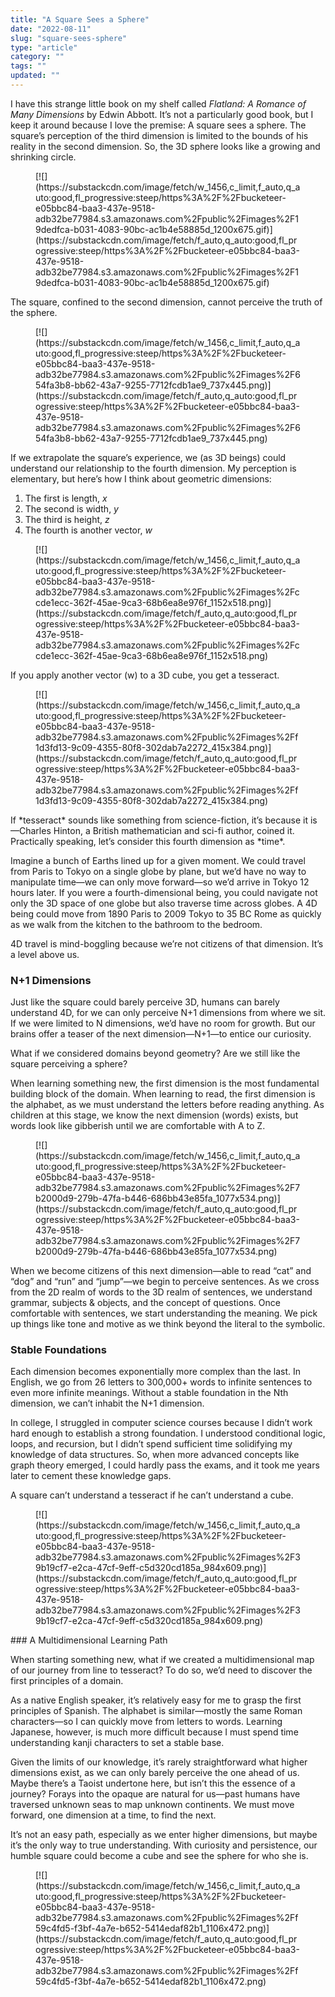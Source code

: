 ```yaml
---
title: "A Square Sees a Sphere"
date: "2022-08-11"
slug: "square-sees-sphere"
type: "article"
category: ""
tags: ""
updated: ""
---
```


I have this strange little book on my shelf called *Flatland: A Romance of Many Dimensions* by Edwin Abbott. It’s not a particularly good book, but I keep it around because I love the premise: A square sees a sphere. The square’s perception of the third dimension is limited to the bounds of his reality in the second dimension. So, the 3D sphere looks like a growing and shrinking circle.

<div class="wp-block-image"><figure class="aligncenter">[![](https://substackcdn.com/image/fetch/w_1456,c_limit,f_auto,q_auto:good,fl_progressive:steep/https%3A%2F%2Fbucketeer-e05bbc84-baa3-437e-9518-adb32be77984.s3.amazonaws.com%2Fpublic%2Fimages%2F19dedfca-b031-4083-90bc-ac1b4e58885d_1200x675.gif)](https://substackcdn.com/image/fetch/f_auto,q_auto:good,fl_progressive:steep/https%3A%2F%2Fbucketeer-e05bbc84-baa3-437e-9518-adb32be77984.s3.amazonaws.com%2Fpublic%2Fimages%2F19dedfca-b031-4083-90bc-ac1b4e58885d_1200x675.gif)</figure></div>The square, confined to the second dimension, cannot perceive the truth of the sphere.

<div class="wp-block-image"><figure class="aligncenter">[![](https://substackcdn.com/image/fetch/w_1456,c_limit,f_auto,q_auto:good,fl_progressive:steep/https%3A%2F%2Fbucketeer-e05bbc84-baa3-437e-9518-adb32be77984.s3.amazonaws.com%2Fpublic%2Fimages%2F654fa3b8-bb62-43a7-9255-7712fcdb1ae9_737x445.png)](https://substackcdn.com/image/fetch/f_auto,q_auto:good,fl_progressive:steep/https%3A%2F%2Fbucketeer-e05bbc84-baa3-437e-9518-adb32be77984.s3.amazonaws.com%2Fpublic%2Fimages%2F654fa3b8-bb62-43a7-9255-7712fcdb1ae9_737x445.png)</figure></div>If we extrapolate the square’s experience, we (as 3D beings) could understand our relationship to the fourth dimension. My perception is elementary, but here’s how I think about geometric dimensions:

1. The first is length, *x*
2. The second is width, *y*
3. The third is height, *z*
4. The fourth is another vector, *w*

<div class="wp-block-image"><figure class="aligncenter">[![](https://substackcdn.com/image/fetch/w_1456,c_limit,f_auto,q_auto:good,fl_progressive:steep/https%3A%2F%2Fbucketeer-e05bbc84-baa3-437e-9518-adb32be77984.s3.amazonaws.com%2Fpublic%2Fimages%2Fccde1ecc-362f-45ae-9ca3-68b6ea8e976f_1152x518.png)](https://substackcdn.com/image/fetch/f_auto,q_auto:good,fl_progressive:steep/https%3A%2F%2Fbucketeer-e05bbc84-baa3-437e-9518-adb32be77984.s3.amazonaws.com%2Fpublic%2Fimages%2Fccde1ecc-362f-45ae-9ca3-68b6ea8e976f_1152x518.png)</figure></div>If you apply another vector (w) to a 3D cube, you get a tesseract.

<div class="wp-block-image"><figure class="aligncenter">[![](https://substackcdn.com/image/fetch/w_1456,c_limit,f_auto,q_auto:good,fl_progressive:steep/https%3A%2F%2Fbucketeer-e05bbc84-baa3-437e-9518-adb32be77984.s3.amazonaws.com%2Fpublic%2Fimages%2Ff1d3fd13-9c09-4355-80f8-302dab7a2272_415x384.png)](https://substackcdn.com/image/fetch/f_auto,q_auto:good,fl_progressive:steep/https%3A%2F%2Fbucketeer-e05bbc84-baa3-437e-9518-adb32be77984.s3.amazonaws.com%2Fpublic%2Fimages%2Ff1d3fd13-9c09-4355-80f8-302dab7a2272_415x384.png)</figure></div>If *tesseract* sounds like something from science-fiction, it’s because it is—Charles Hinton, a British mathematician and sci-fi author, coined it. Practically speaking, let’s consider this fourth dimension as *time*.

Imagine a bunch of Earths lined up for a given moment. We could travel from Paris to Tokyo on a single globe by plane, but we’d have no way to manipulate time—we can only move forward—so we’d arrive in Tokyo 12 hours later. If you were a fourth-dimensional being, you could navigate not only the 3D space of one globe but also traverse time across globes. A 4D being could move from 1890 Paris to 2009 Tokyo to 35 BC Rome as quickly as we walk from the kitchen to the bathroom to the bedroom.

4D travel is mind-boggling because we’re not citizens of that dimension. It’s a level above us.

### N+1 Dimensions

Just like the square could barely perceive 3D, humans can barely understand 4D, for we can only perceive N+1 dimensions from where we sit. If we were limited to N dimensions, we’d have no room for growth. But our brains offer a teaser of the next dimension—N+1—to entice our curiosity.

What if we considered domains beyond geometry? Are we still like the square perceiving a sphere?

When learning something new, the first dimension is the most fundamental building block of the domain. When learning to read, the first dimension is the alphabet, as we must understand the letters before reading anything. As children at this stage, we know the next dimension (words) exists, but words look like gibberish until we are comfortable with A to Z.

<div class="wp-block-image"><figure class="aligncenter">[![](https://substackcdn.com/image/fetch/w_1456,c_limit,f_auto,q_auto:good,fl_progressive:steep/https%3A%2F%2Fbucketeer-e05bbc84-baa3-437e-9518-adb32be77984.s3.amazonaws.com%2Fpublic%2Fimages%2F7b2000d9-279b-47fa-b446-686bb43e85fa_1077x534.png)](https://substackcdn.com/image/fetch/f_auto,q_auto:good,fl_progressive:steep/https%3A%2F%2Fbucketeer-e05bbc84-baa3-437e-9518-adb32be77984.s3.amazonaws.com%2Fpublic%2Fimages%2F7b2000d9-279b-47fa-b446-686bb43e85fa_1077x534.png)</figure></div>When we become citizens of this next dimension—able to read “cat” and “dog” and “run” and “jump”—we begin to perceive sentences. As we cross from the 2D realm of words to the 3D realm of sentences, we understand grammar, subjects &amp; objects, and the concept of questions. Once comfortable with sentences, we start understanding the meaning. We pick up things like tone and motive as we think beyond the literal to the symbolic.

### Stable Foundations

Each dimension becomes exponentially more complex than the last. In English, we go from 26 letters to 300,000+ words to infinite sentences to even more infinite meanings. Without a stable foundation in the Nth dimension, we can’t inhabit the N+1 dimension.

In college, I struggled in computer science courses because I didn’t work hard enough to establish a strong foundation. I understood conditional logic, loops, and recursion, but I didn’t spend sufficient time solidifying my knowledge of data structures. So, when more advanced concepts like graph theory emerged, I could hardly pass the exams, and it took me years later to cement these knowledge gaps.

A square can’t understand a tesseract if he can’t understand a cube.

<div class="wp-block-image"><figure class="aligncenter">[![](https://substackcdn.com/image/fetch/w_1456,c_limit,f_auto,q_auto:good,fl_progressive:steep/https%3A%2F%2Fbucketeer-e05bbc84-baa3-437e-9518-adb32be77984.s3.amazonaws.com%2Fpublic%2Fimages%2F39b19cf7-e2ca-47cf-9eff-c5d320cd185a_984x609.png)](https://substackcdn.com/image/fetch/f_auto,q_auto:good,fl_progressive:steep/https%3A%2F%2Fbucketeer-e05bbc84-baa3-437e-9518-adb32be77984.s3.amazonaws.com%2Fpublic%2Fimages%2F39b19cf7-e2ca-47cf-9eff-c5d320cd185a_984x609.png)</figure></div>### A Multidimensional Learning Path

When starting something new, what if we created a multidimensional map of our journey from line to tesseract? To do so, we’d need to discover the first principles of a domain.

As a native English speaker, it’s relatively easy for me to grasp the first principles of Spanish. The alphabet is similar—mostly the same Roman characters—so I can quickly move from letters to words. Learning Japanese, however, is much more difficult because I must spend time understanding kanji characters to set a stable base.

Given the limits of our knowledge, it’s rarely straightforward what higher dimensions exist, as we can only barely perceive the one ahead of us. Maybe there’s a Taoist undertone here, but isn’t this the essence of a journey? Forays into the opaque are natural for us—past humans have traversed unknown seas to map unknown continents. We must move forward, one dimension at a time, to find the next.

It’s not an easy path, especially as we enter higher dimensions, but maybe it’s the only way to true understanding. With curiosity and persistence, our humble square could become a cube and see the sphere for who she is.

<div class="wp-block-image"><figure class="aligncenter">[![](https://substackcdn.com/image/fetch/w_1456,c_limit,f_auto,q_auto:good,fl_progressive:steep/https%3A%2F%2Fbucketeer-e05bbc84-baa3-437e-9518-adb32be77984.s3.amazonaws.com%2Fpublic%2Fimages%2Ff59c4fd5-f3bf-4a7e-b652-5414edaf82b1_1106x472.png)](https://substackcdn.com/image/fetch/f_auto,q_auto:good,fl_progressive:steep/https%3A%2F%2Fbucketeer-e05bbc84-baa3-437e-9518-adb32be77984.s3.amazonaws.com%2Fpublic%2Fimages%2Ff59c4fd5-f3bf-4a7e-b652-5414edaf82b1_1106x472.png)</figure></div>